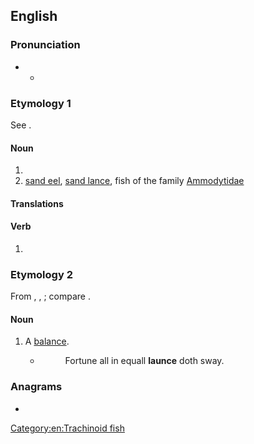 ==English==

===Pronunciation===
{{IPA|en|/lɑːns/|/lɔːns/}}
** {{audio|en|LL-Q1860 (eng)-Vealhurl-launce.wav|Audio (UK)}}

===Etymology 1===
See {{m|en|lance}}.

====Noun====
{{en-noun}}

# {{obsolete form of|en|lance}}
# [[sand eel]], [[sand lance]], fish of the family [[Ammodytidae]]

====Translations====
{{trans-see|sand lance}}

====Verb====
{{en-verb|launc}}

# {{obsolete form of|en|lance}}

===Etymology 2===
From {{etyl|it|en}} {{m|it|lance}}, {{etyl|la|en}} {{m|la|lanx}}, {{m|la|lancis||[[plate]], scale of a [[balance]]}}; compare {{m|en|balance}}.

====Noun====
{{en-noun}}

# {{lb|en|obsolete}} A [[balance]].
#* {{RQ:Spenser FQ|3|7|stanza=4}}
#*: Fortune all in equall '''launce''' doth sway.

===Anagrams===
* {{anagrams|en|a=acelnu|Lucena|auncel|cuneal|lacune|unlace}}

[[Category:en:Trachinoid fish]]